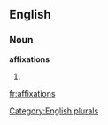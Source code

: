 ==English==

===Noun===
'''affixations'''

# {{plural of|[[affixation]]}}

[[Category:English plurals]]

[[fr:affixations]]
